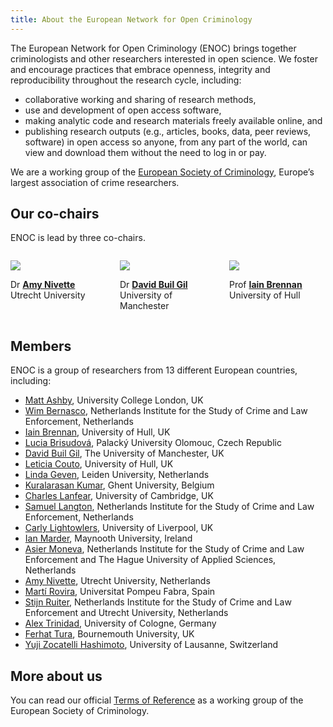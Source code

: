 ```yaml
---
title: About the European Network for Open Criminology
---
```


The European Network for Open Criminology (ENOC) brings together criminologists and other researchers interested in open science. We foster and encourage practices that embrace openness, integrity and reproducibility throughout the research cycle, including: 

* collaborative working and sharing of research methods, 
* use and development of open access software, 
* making analytic code and research materials freely available online, and 
* publishing research outputs (e.g., articles, books, data, peer reviews, software) in open access so anyone, from any part of the world, can view and download them without the need to log in or pay.

We are a working group of the [European Society of Criminology](https://www.esc-eurocrim.org/), Europe's largest association of crime researchers.


## Our co-chairs

ENOC is lead by three co-chairs.

:::: {.columns}

::: {.column width="33%"}

![](amy-nivette.jpg){.image-border}

Dr [**Amy Nivette**](https://anivet.netlify.app/)<br>
Utrecht University

:::

::: {.column width="33%"}

![](david-buil-gil.jpg){.image-border}

Dr [**David Buil Gil**](https://builgil.com/)<br>
University of Manchester

:::

::: {.column width="33%"}

![](iain-brennan.jpg){.image-border}

Prof [**Iain Brennan**](https://www.hull.ac.uk/staff-directory/iain-brennan)<br>
University of Hull

:::

::::


## Members

ENOC is a group of researchers from 13 different European countries, including:

* [Matt Ashby](https://lesscrime.info/), University College London, UK
* [Wim Bernasco](https://wimbernascoweb.netlify.app/), Netherlands Institute for the Study of Crime and Law Enforcement, Netherlands
* [Iain Brennan](https://www.hull.ac.uk/staff-directory/iain-brennan), University of Hull, UK
* [Lucia Brisudová](https://geography.upol.cz/lucia-brisudova-en), Palacký University Olomouc, Czech Republic 
* [David Buil Gil](https://builgil.com/), The University of Manchester, UK
* [Leticia Couto](https://www.hull.ac.uk/staff-directory/leticia-couto), University of Hull, UK
* [Linda Geven](https://www.lindageven.com/), Leiden University, Netherlands
* [Kuralarasan Kumar](https://ircp.ugent.be/researchers/kuralarasan-kumar-2/), Ghent University, Belgium
* [Charles Lanfear](https://clanfear.github.io), University of Cambridge, UK
* [Samuel Langton](https://www.samlangton.info/), Netherlands Institute for the Study of Crime and Law Enforcement, Netherlands
* [Carly Lightowlers](https://www.liverpool.ac.uk/sociology-social-policy-and-criminology/staff/carly-lightowlers/), University of Liverpool, UK
* [Ian Marder](https://www.maynoothuniversity.ie/people/ian-marder/), Maynooth University, Ireland
* [Asier Moneva](https://asiermoneva.com/), Netherlands Institute for the Study of Crime and Law Enforcement and The Hague University of Applied Sciences, Netherlands
* [Amy Nivette](https://anivet.netlify.app/), Utrecht University, Netherlands
* [Martí Rovira](https://martirovira.com/), Universitat Pompeu Fabra, Spain
* [Stijn Ruiter](https://www.uu.nl/staff/SRuiter), Netherlands Institute for the Study of Crime and Law Enforcement and Utrecht University, Netherlands
* [Alex Trinidad](https://www.alexandertrinidad.com/), University of Cologne, Germany
* [Ferhat Tura](https://staffprofiles.bournemouth.ac.uk/display/ftura), Bournemouth University, UK
* [Yuji Zocatelli Hashimoto](https://applicationspub.unil.ch/interpub/noauth/php/Un/UnPers.php?PerNum=1121042&LanCode=8), University of Lausanne, Switzerland


## More about us

You can read our official [Terms of Reference](./terms-of-reference.html) as a working group of the European Society of Criminology.
